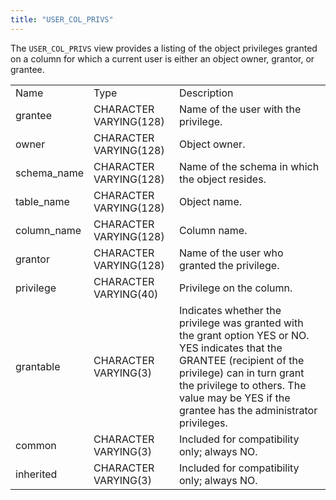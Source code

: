 ```yaml
---
title: "USER_COL_PRIVS"
---
```


<div id="user_col_privs" class="registered_link"></div>

The `USER_COL_PRIVS` view provides a listing of the object privileges granted on a column for which a current user is either an object owner, grantor, or grantee.

|             |                        |                                                                                                                                                                                                                                                           |
| ----------- | ---------------------- | --------------------------------------------------------------------------------------------------------------------------------------------------------------------------------------------------------------------------------------------------------- |
| Name        | Type                   | Description                                                                                                                                                                                                                                               |
| grantee     | CHARACTER VARYING(128) | Name of the user with the privilege.                                                                                                                                                                                                                      |
| owner       | CHARACTER VARYING(128) | Object owner.                                                                                                                                                                                                                                             |
| schema_name | CHARACTER VARYING(128) | Name of the schema in which the object resides.                                                                                                                                                                                                           |
| table_name  | CHARACTER VARYING(128) | Object name.                                                                                                                                                                                                                                              |
| column_name | CHARACTER VARYING(128) | Column name.                                                                                                                                                                                                                                              |
| grantor     | CHARACTER VARYING(128) | Name of the user who granted the privilege.                                                                                                                                                                                                               |
| privilege   | CHARACTER VARYING(40)  | Privilege on the column.                                                                                                                                                                                                                                  |
| grantable   | CHARACTER VARYING(3)   | Indicates whether the privilege was granted with the grant option YES or NO. YES indicates that the GRANTEE (recipient of the privilege) can in turn grant the privilege to others. The value may be YES if the grantee has the administrator privileges. |
| common      | CHARACTER VARYING(3)   | Included for compatibility only; always NO.                                                                                                                                                                                                               |
| inherited   | CHARACTER VARYING(3)   | Included for compatibility only; always NO.                                                                                                                                                                                                               |
